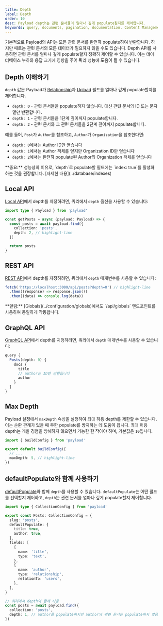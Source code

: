 ```yaml
---
title: Depth
label: Depth
order: 10
desc: Payload depth는 관련 문서들이 얼마나 깊게 populate될지를 제어합니다.
keywords: query, documents, pagination, documentation, Content Management System, cms, headless, javascript, node, react, nextjs
---
```


기본적으로 Payload의 API는 모든 관련 문서를 완전히 populate하여 반환합니다. 하지만 때로는 관련 문서의 모든 데이터가 필요하지 않을 수도 있습니다. Depth API를 사용하면 관련 문서를 얼마나 깊게 populate할지 정확히 제어할 수 있습니다. 이는 데이터베이스 부하와 응답 크기에 영향을 주어 쿼리 성능에 도움이 될 수 있습니다.

## Depth 이해하기

`depth` 값은 Payload가 [Relationship](/docs/fields/relationship)과 [Upload](/docs/fields/upload) 필드를 얼마나 깊게 populate할지를 제어합니다.

- `depth: 0` - 관련 문서들을 populate하지 않습니다. 대신 관련 문서의 ID 또는 문자열만 반환합니다.
- `depth: 1` - 관련 문서들을 1단계 깊이까지 populate합니다.
- `depth: 2` - 관련 문서와 그 관련 문서들을 2단계 깊이까지 populate합니다.

예를 들어, `Post`가 `Author`를 참조하고, `Author`가 `Organization`을 참조한다면:
- `depth: 0`에서는 Author ID만 얻습니다
- `depth: 1`에서는 Author 객체를 얻지만 Organization ID만 얻습니다
- `depth: 2`에서는 완전히 populate된 Author와 Organization 객체를 얻습니다

<Banner type="warning">
  **중요:** 성능상의 이유로, `depth`로 populate할 필드에는 `index: true`를 활성화하는 것을 권장합니다. [자세한 내용](../database/indexes)
</Banner>

## Local API

[Local API](../local-api/overview)에서 depth를 지정하려면, 쿼리에서 `depth` 옵션을 사용할 수 있습니다:

```ts
import type { Payload } from 'payload'

const getPosts = async (payload: Payload) => {
  const posts = await payload.find({
    collection: 'posts',
    depth: 2, // highlight-line
  })

  return posts
}
```

## REST API

[REST API](../rest-api/overview)에서 depth를 지정하려면, 쿼리에서 `depth` 매개변수를 사용할 수 있습니다:

```ts
fetch('https://localhost:3000/api/posts?depth=0') // highlight-line
  .then((response) => response.json())
  .then((data) => console.log(data))
```

<Banner type="info">
  **알림:** [Globals](../configuration/globals)에서도 `/api/globals` 엔드포인트를 사용하여 동일하게 작동합니다.
</Banner>

## GraphQL API

[GraphQL API](../graphql/overview)에서 depth를 지정하려면, 쿼리에서 `depth` 매개변수를 사용할 수 있습니다:

```ts
query {
  Posts(depth: 0) {
    docs {
      title
      // author는 ID만 반환됩니다
      author
    }
  }
}
```

## Max Depth

Payload 설정에서 `maxDepth` 속성을 설정하여 최대 허용 depth를 제한할 수 있습니다. 이는 순환 관계가 있을 때 무한 populate를 방지하는 데 도움이 됩니다. 최대 허용 depth는 개발 경험을 방해하지 않으면서 가능한 한 작아야 하며, 기본값은 `10`입니다.

```ts
import { buildConfig } from 'payload'

export default buildConfig({
  // ...
  maxDepth: 5, // highlight-line
})
```

## defaultPopulate와 함께 사용하기

[defaultPopulate](./select#defaultpopulate-collection-config-property)와 함께 `depth`를 사용할 수 있습니다. `defaultPopulate`는 어떤 필드를 선택할지 제어하고, `depth`는 관련 문서를 얼마나 깊게 populate할지 제어합니다.

```ts
import type { CollectionConfig } from 'payload'

export const Posts: CollectionConfig = {
  slug: 'posts',
  defaultPopulate: {
    title: true,
    author: true,
  },
  fields: [
    {
      name: 'title',
      type: 'text',
    },
    {
      name: 'author',
      type: 'relationship',
      relationTo: 'users',
    },
  ],
}

// 쿼리에서 depth와 함께 사용
const posts = await payload.find({
  collection: 'posts',
  depth: 1, // author를 populate하지만 author의 관련 문서는 populate하지 않음
})
```